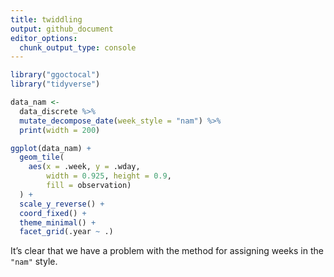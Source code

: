 ```yaml
---
title: twiddling
output: github_document
editor_options: 
  chunk_output_type: console
---
```


```r
library("ggoctocal")
library("tidyverse")
```


```r
data_nam <-
  data_discrete %>%
  mutate_decompose_date(week_style = "nam") %>%
  print(width = 200)
```

```r
ggplot(data_nam) + 
  geom_tile(
    aes(x = .week, y = .wday, 
        width = 0.925, height = 0.9, 
        fill = observation)
  ) + 
  scale_y_reverse() + 
  coord_fixed() +
  theme_minimal() +
  facet_grid(.year ~ .)
```

It's clear that we have a problem with the method for assigning weeks in the `"nam"` style. 
